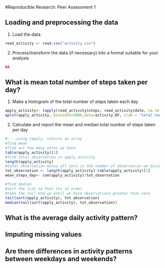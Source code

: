 #Reproducible Research: Peer Assessment 1

## Loading and preprocessing the data
1. Load the data.
```r
read_activity <- read.csv("activity.csv")
```
2. Process/transform the data (if necessary) into a format suitable for your analysis
```r
NA
```
## What is mean total number of steps taken per day?
1. Make a histogram of the total number of steps taken each day
```r
apply_activity<- tapply(read_activity$steps, read_activity$date, na.rm = TRUE, sum)
qplot(apply_activity, binwidth=3000,data=activity_DF, xlab = "total number of steps taken each day")
```
2. Calculate and report the mean and median total number of steps taken per day
```r
#----using tapply, returns an array
#find mean
#find out how many zeros we have
table(apply_activity)[1]
#find total observation in apply_activity
length(apply_activity)
#total observation minus all zero is the number of observation we divid by
tot_observation <- length(apply_activity)-table(apply_activity)[1]
mean_steps_day<- sum(apply_activity)/tot_observation

#find median
#sort the list so that its in order
#take the tail end up until we have observations greater than zero
tail(sort(apply_activity), tot_observation)
median(tail(sort(apply_activity), tot_observation))
```

## What is the average daily activity pattern?



## Imputing missing values



## Are there differences in activity patterns between weekdays and weekends?
